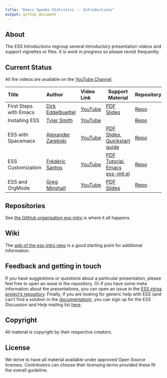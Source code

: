 ```yaml
---
title: "Emacs Speaks Statistics -- Introductions"
output: github_document
---
```


## About

The _ESS Introductions_ regroup several introductory presentation videos and
support vignettes or files. It is _work in progress_ so please revisit frequently.

## Current Status

All the videos are available on the [YouTube
Channel](https://www.youtube.com/channel/UCph8LPTQ8gkNnKf1WHF2Tgg/featured).

| <span>Title</span>       | <span>Author</span>                                    | <span>Video Link</span>                   | <span>Support Material</span>                                                                                                                                                                                                         | <span>Repository</span>                                              |
| :----------------------- | :----------------------------------------------------- | :---------------------------------------- | ---------------------------------------------------------------------------------------------                                                                                                                                         | ---------------------------------------------------------------      |
| First Steps with Emacs   | [Dirk Eddelbuettel](https://github.com/eddelbuettel)   | [YouTube](https://youtu.be/1YOrd7NCGkg)   | [PDF Slides](https://github.com/ess-intro/presentation-first-steps/blob/master/first-steps.pdf)                                                                                                                                       | [Repo](https://github.com/ess-intro/presentation-first-steps)        |
| Installing ESS           | [Tyler Smith](https://github.com/plantarum)            | [YouTube](https://youtu.be/So1LYzSk9o0)   |                                                                                                                                                                                                                                       | [Repo]()                                                             |
| ESS with Spacemacs       | [Alexander Zarebski](https://github.com/aezarebski)    | [YouTube](https://youtu.be/P6O1s2XHphI)   | [PDF Slides](https://github.com/ess-intro/presentation-ess-from-spacemacs/raw/main/presentation/slides.pdf), [Quickstart guide](https://github.com/ess-intro/presentation-ess-from-spacemacs/blob/main/presentation/README.org)       | [Repo](https://github.com/ess-intro/presentation-ess-from-spacemacs) |
| ESS Customization        | [Frédéric Santos](https://github.com/frederic-santos)  | [YouTube](https://youtu.be/Lf8qrLuvYp8)   | [PDF Tutorial](https://github.com/ess-intro/presentation-ess-customization/blob/main/tutorial/ess-customization.pdf), [Emacs ess-init.el](https://github.com/ess-intro/presentation-ess-customization/blob/main/tutorial/ess-init.el) | [Repo](https://github.com/ess-intro/presentation-ess-customization)  |
| ESS and OrgMode          | [Greg Minshall](https://github.com/greg-minshall)      | [YouTube](https://youtu.be/BbZbtgvwrI8)   | [PDF Slides](https://ess-intro.github.io/presentation-org-mode/artefacts/ess-org-beamer.pdf)                                                                                                                                          | [Repo](https://github.com/ess-intro/presentation-org-mode)           |

## Repositories

See [the GitHub organisation ess-intro](https://github.com/ess-intro) is where
it all happens.

## Wiki

The [wiki of the ess-intro repo](https://github.com/ess-intro/ess-intro/wiki) is
a good starting point for additional information.

## Feedback and getting in touch

If you have suggestions or questions about a particular presentation, please
feel free to open an issue in the repository. Or if you have some meta
information about the presentations, you can open an issue in the [ESS intros
project's repository](https://github.com/ess-intro/ess-intro/issues). Finally,
if you are looking for generic help with ESS (and can't find a solution in the
[documentation](http://ess.r-project.org/Manual/ess.html)), you can sign up for
the ESS Discussion and Help mailing list
[here](https://stat.ethz.ch/mailman/listinfo/ess-help).

## Copyright

All material is copyright by their respective creators.

## License

We strive to have all material available under approved Open Source licenses.
Contributors can choose their licensing terms provided these fit the overall
guideline.




